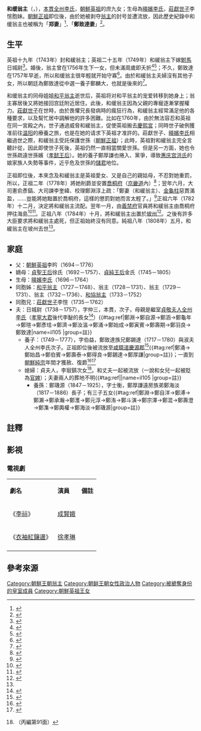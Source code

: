 '''和缓翁主'''（{{lang|ko|화완옹주}}，{{bd|1738年||1808年|}}），[[本貫|本貫]][[全州李氏|全州李氏]]，[[朝鮮英祖|朝鮮英祖]]的庶九女；生母為[[暎嬪李氏|暎嬪李氏]]，[[莊獻世子|莊獻世子]]李愃胞妹。[[朝鮮正祖|朝鮮正祖]]即位後，由於她被剥夺[[翁主|翁主]]的封号並遭流放，因此歷史紀錄中和缓翁主也被稱为「'''郑妻'''」<ref>{{cite web |title=《正祖實錄》1卷，正祖即位年4月3日 |url=http://sillok.history.go.kr/id/wva_10004003_001 |website=《[[朝鮮王朝實錄|朝鮮王朝實錄]]》 |accessdate=2020-10-30 |archive-date=2020-11-02 |archive-url=https://web.archive.org/web/20201102032810/http://sillok.history.go.kr/id/wva_10004003_001 |dead-url=no }}</ref>、「'''鄭致達妻'''」<ref name="sj">{{cite web |title=《承政院日記》純祖8年5月17日 |url=http://sjw.history.go.kr/id/SJW-H08050170-01400 |website=《[[承政院日記|承政院日記]]》 |access-date=2020-10-31 |archive-date=2020-11-07 |archive-url=https://web.archive.org/web/20201107105052/http://sjw.history.go.kr/id/SJW-H08050170-01400 |dead-url=no }}</ref>。

==生平==
英祖十九年（1743年）封和緩翁主；英祖二十五年（1749年）和緩翁主下嫁[[駙馬|駙馬]]日城尉{{link-ko|鄭致達|정치달}}<ref>{{cite web|title=《英祖實錄》 70卷，英祖25年7月6日|url=http://sillok.history.go.kr/id/wua_12507006_001|accessdate=2020-10-30|archive-date=2020-11-04|archive-url=https://web.archive.org/web/20201104024705/http://sillok.history.go.kr/id/wua_12507006_001|dead-url=no}}</ref>。婚後，翁主曾在1756年生下一女，但未滿周歲即夭折<ref>{{cite web |title=《英祖實錄》88卷，英祖32年8月3日 |url=http://sillok.history.go.kr/id/wua_13208003_001 |accessdate=2020-10-30 |archive-date=2020-11-06 |archive-url=https://web.archive.org/web/20201106064520/http://sillok.history.go.kr/id/wua_13208003_001 |dead-url=no }}</ref><ref>{{cite web |title=《英祖實錄》89卷，英祖33年1月23日 |url=http://sillok.history.go.kr/id/wua_13301023_001 |accessdate=2020-10-30 |archive-date=2020-11-07 |archive-url=https://web.archive.org/web/20201107133627/http://sillok.history.go.kr/id/wua_13301023_001 |dead-url=no }}</ref>；不久，鄭致達在1757年早逝，所以和缓翁主很年輕就开始守寡<ref>{{cite web |title=《英祖實錄》89卷，英祖33年2月15日 |url=http://sillok.history.go.kr/id/wua_13302015_003 |accessdate=2020-10-30 |archive-date=2020-11-02 |archive-url=https://web.archive.org/web/20201102182733/http://sillok.history.go.kr/id/wua_13302015_003 |dead-url=no }}</ref>。由於和緩翁主夫婦沒有其他子女，所以朝廷為鄭致達從{{link-ko|延日鄭氏|연일 정씨}}中選一養子鄭麟大，也就是後來的{{link-ko|鄭厚謙|정후겸}}<ref>{{cite web |title=《承政院日記》英祖33年5月3日 |url=http://sjw.history.go.kr/id/SJW-F33050030-00500}}</ref>。

和缓翁主的同母姐姐[[和平翁主|和平翁主]]逝世后，英祖将对和平翁主的宠爱转移到她身上；翁主寡居後又將她接回宫廷附近居住。此後，和缓翁主因為父親的專寵逐漸掌握權力{{r|ko|page1=137-138}}。[[莊獻世子|莊獻世子]]在世時，由於畏懼兄長發病時的瘋狂行為，和緩翁主經常滿足他的各種要求，以及幫忙居中調解他的許多困難{{r|ko|page1=295}}。比如在1760年，由於無法容忍和英祖在同一宮殿之內，世子通過威脅和緩翁主，促使英祖搬去[[慶熙宮|慶熙宮]]；同時世子破例獲准前往[[溫陽溫泉|温阳]]的療養之旅，也是在她的请求下英祖才准許的{{r|ko|page1=296-297}}。莊獻世子、[[暎嬪李氏|暎嬪李氏]]相繼過世之際，和緩翁主受託保護世孫（[[朝鮮正祖|朝鮮正祖]]）；此時，英祖對和緩翁主完全言聽計從，因此即使世子死後，英祖仍然一直相當關愛世孫{{r|ko|page1=140}}。但是另一方面，她也令世孫疏遠世孫嬪（[[孝懿王后|孝懿王后]]）。她的養子鄭厚謙也捲入{{link-ko|時派|시파}}、{{link-ko|僻派|벽파}}黨爭，導致[[獻敬王后|惠庆宫洪氏]]的娘家族人失勢等事件{{r|ko|page1=153}}，近乎危及世孫的[[儲君|儲君]]地位。

正祖即位後，本來念及和緩翁主是英祖愛女、又是自己的親姑母，不忍對她重罰，所以，正祖二年（1778年）將她削爵並安置[[乔桐岛|喬桐府]]（[[京畿道|京畿道]]內）<ref>{{cite web |title=《承政院日記》正祖2年閏6月21日 |url=http://sjw.history.go.kr/id/SJW-G02061210-00600 |access-date=2020-10-31 |archive-date=2020-11-08 |archive-url=https://web.archive.org/web/20201108061448/http://sjw.history.go.kr/id/SJW-G02061210-00600 |dead-url=no }}</ref>；翌年六月，大司憲俞彥鎬、大司諫李奎緯、校理鄭淵淳上疏：「鄭妻（和緩翁主）、[[金龜柱|金龜柱]]惡貫滿盈，……豈能將她黜置於喬桐府，這樣的懲罰對她而言太輕了。」<ref>{{cite web |title=《正祖實錄》7卷，正祖3年6月18日 |url=http://sillok.history.go.kr/id/kva_10306018_003}}</ref>正祖六年（1782年）十二月，決定將和緩翁主流配。翌年一月，由[[義禁府|義禁府]]官員將和緩翁主由喬桐府押往海島<ref>{{cite web |title=《承政院日記》正祖6年12月15日 |url=http://sjw.history.go.kr/id/SJW-G06120050-01100 |access-date=2020-10-31 |archive-date=2021-10-26 |archive-url=https://web.archive.org/web/20211026211058/http://sjw.history.go.kr/id/SJW-G06120050-01100 |dead-url=no }}</ref><ref>{{cite web |title=《承政院日記》正祖7年1月6日 |url=http://sjw.history.go.kr/id/SJW-G07010060-04100 |accessdate=2020-10-31 |archive-date=2020-11-06 |archive-url=https://web.archive.org/web/20201106223023/http://sjw.history.go.kr/id/SJW-G07010060-04100 |dead-url=no }}</ref>。正祖八年（1784年）十月，將和緩翁主出置於[[坡州市|坡州]]<ref>{{cite web |title=《承政院日記》正祖8年10月1日 |url=http://sjw.history.go.kr/id/SJW-G08100010-05300 |access-date=2020-10-31 |archive-date=2020-11-07 |archive-url=https://web.archive.org/web/20201107105049/http://sjw.history.go.kr/id/SJW-G08100010-05300 |dead-url=no }}</ref>。之後有許多大臣要求將和緩翁主處死，但正祖始終沒有同意。純祖八年（1808年）五月，和緩翁主在坡州去世<ref name="sj" />。

==家庭==
*父：[[朝鮮英祖|朝鮮英祖]]李昑（1694－1776）
*嫡母：[[貞聖王后|貞聖王后]]徐氏（1692－1757）、[[貞純王后|貞純王后]]金氏（1745－1805）
*生母：[[暎嬪李氏|暎嬪李氏]]（1696－1764）<br>
*同胞姊：[[和平翁主|和平翁主]]（1727－1748）、翁主（1728－1731）、翁主（1729－1731）、翁主（1732－1736）、[[和協翁主|和協翁主]]（1733－1752）
*同胞兄：[[莊獻世子|莊獻世子]]李愃（1735－1762）
*夫：日城尉{{link-ko|鄭致達|정치달}}（1738－1757），字仲三，本貫{{link-ko|延日鄭氏|연일 정씨}}，{{link-ko|鄭羽良|정우량}}次子，母親是繼室[[貞敬夫人|貞敬夫人]][[全州李氏|全州李氏]]（[[孝寧大君|孝寧大君]]後代李馝的長女<ref>{{cite web |title=효령대군파 권14(孝寧大君派 卷之十四) |url=http://visualjoseon.aks.ac.kr/viewer/view?itemId=jb&gubun=person&dataId=K21131B_014_088800 |website=장서각기록유산DB |accessdate=2020-11-01 |archive-date=2020-11-06 |archive-url=https://web.archive.org/web/20201106134555/http://visualjoseon.aks.ac.kr/viewer/view?itemId=jb&gubun=person&dataId=K21131B_014_088800 |dead-url=no }}</ref>）{{#tag:ref|鄭淵→鄭自源→鄭涵→鄭龜年→鄭瑄→鄭彥珪→鄭濟→鄭汝溫→鄭涌→鄭始成→鄭寅賓→鄭壽期→鄭羽良→鄭致達{{r|日|page1=卷之上11，105頁}}|name=il105 |group=註}}
**養子：{{link-ko|鄭厚謙|정후겸}}（1749－1777），字伯益，鄭致達族兄鄭錫達（1717－1780）與淑夫人全州李氏次子。正祖即位後被流放至[[咸鏡道|咸鏡道]][[慶源郡|慶源郡]]<ref>{{cite web |title=《正祖實錄》1卷，正祖即位年3月25日 |url=http://sillok.history.go.kr/id/wva_10003025_001 |accessdate=2020-11-01 |archive-date=2020-11-08 |archive-url=https://web.archive.org/web/20201108134843/http://sillok.history.go.kr/id/wva_10003025_001 |dead-url=no }}</ref>{{#tag:ref|鄭涌→鄭始昌→鄭伯賓→鄭壽泰→鄭得良→鄭錫達→鄭厚謙{{r|日|page1=卷之上，116－117頁}}|group=註}}；一直到[[朝鮮純宗|朝鮮純宗]]年間才獲赦、復爵<ref>{{cite web |title=《純宗實錄》2卷，1908年1月30日 |url=http://sillok.history.go.kr/id/wzb_10101030_004}}</ref><ref>{{cite web |title=《純宗實錄》2卷，1908年4月30日 |url=http://sillok.history.go.kr/id/wzb_10104030_003}}</ref>
**媳婦：貞夫人{{link-ko|德水李氏|덕수 이씨}}，李㝡鎮次女<ref>{{cite web |title=《德水李氏世譜》（1931年版） |url=https://www.familysearch.org/search/catalog/1362971 |website=FamilySearch |access-date=2020-11-01 |archive-date=2021-12-20 |archive-url=https://web.archive.org/web/20211220103025/https://www.familysearch.org/search/catalog/1362971 |dead-url=no }}（丙編第91面）</ref>。和丈夫一起被流放（一說和女兒一起被貶為[[奴婢|官婢]]{{r|ko|page1=152}}）；夫妻兩人的葬地不明{{#tag:ref||name=il105 |group=註}}
***養孫：鄭璣源（1847－1925），字士衡，鄭厚謙遠房族弟鄭海淡（1817－1886）長子；有三子五女{{#tag:ref|鄭淵→鄭自洋→鄭溥→鄭瀨→鄭承瀚→鄭濩→鄭元淳→鄭洧→鄭斗演→鄭宗澤→鄭混→鄭壽澄→鄭潗→鄭輿權→鄭海淡→鄭璣源{{r|日|page1=卷之上，11－16頁，188－198頁；卷之中第7頁}}|group=註}}

==註釋==
{{Reflist|group=註}}


== 影視 ==
===電視劇===
{|class="wikitable" width="70%" 
|- style="background:cornflowerblue; color:white" align=center
|  '''劇名''' ||'''演員''' ||'''備註'''
|-
| 《[[李祘|李祘]]》||[[成賢娥|成賢娥]]||
|-
| 《[[衣袖紅鑲邊|衣袖紅鑲邊]]》||[[徐孝琳|徐孝琳]]||
|-
|}

==參考來源==
{{Reflist|30em|refs=
<ref name="日">{{cite web|title=《迎日鄭氏世譜》（1985年）|url=https://www.familysearch.org/search/catalog/1568127|website=[[FamilySearch|FamilySearch]]|access-date=2020-10-30|archive-date=2021-12-20|archive-url=https://web.archive.org/web/20211220103027/https://www.familysearch.org/search/catalog/1568127|dead-url=no}}</ref>
<ref name="ko">{{cite book |author1=[[獻敬王后|獻敬王后]]（惠慶宮） |editor=JaHyun Kim Haboush |title=The Memoirs of Lady Hyegyong: The Autobiographical Writings of a Crown Princess of Eighteenth-Century Korea |date=2013-09-14 |publisher=[[加州大學出版社|加州大學出版社]] |isbn=978-0520280489 |edition=2 |url=https://books.google.com.tw/books?id=Ue-wAAAAQBAJ |accessdate=2020-10-31 |archive-date=2021-12-16 |archive-url=https://web.archive.org/web/20211216144141/https://books.google.com.tw/books?id=Ue-wAAAAQBAJ |dead-url=no }}</ref>
}}

[[Category:朝鮮王朝翁主|Category:朝鮮王朝翁主]]
[[Category:朝鲜王朝女性政治人物|Category:朝鲜王朝女性政治人物]]
[[Category:被褫奪身份的皇室成員|Category:被褫奪身份的皇室成員]]
[[Category:朝鮮英祖王女|Category:朝鮮英祖王女]]